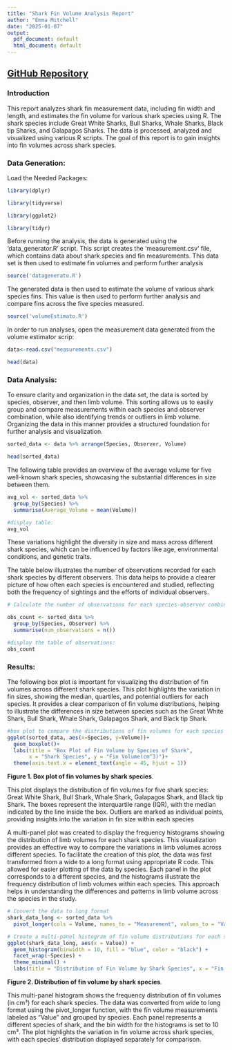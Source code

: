 ```yaml
---
title: "Shark Fin Volume Analysis Report"
author: "Emma Mitchell"
date: "2025-01-07"
output:
  pdf_document: default
  html_document: default
---
```


## [GitHub Repository](https://github.com/emmaamitchyy/biol432)

### Introduction

This report analyzes shark fin measurement data, including fin width and length, and estimates the fin volume for various shark species using R. The shark species include Great White Sharks, Bull Sharks, Whale Sharks, Black tip Sharks, and Galapagos Sharks. The data is processed, analyzed and visualized using various R scripts. The goal of this report is to gain insights into fin volumes across shark species.

### Data Generation:

Load the Needed Packages:

```r
library(dplyr)
```

```r
library(tidyverse)
```

```r
library(ggplot2)
```

```r
library(tidyr)
```

Before running the analysis, the data is generated using the 'data_generator.R' script. This script creates the 'measurement.csv' file, which contains data about shark species and fin measurements. This data set is then used to estimate fin volumes and perform further analysis

```r
source('datagenerato.R')
```

The generated data is then used to estimate the volume of various shark species fins. This value is then used to perform further analysis and compare fins across the five species measured.

```r
source('volumeEstimato.R')
```

In order to run analyses, open the measurement data generated from the volume estimator scrip:

```r
data<-read.csv("measurements.csv")
```

```r
head(data)
```

### Data Analysis:

To ensure clarity and organization in the data set, the data is sorted by species, observer, and then limb volume. This sorting allows us to easily group and compare measurements within each species and observer combination, while also identifying trends or outliers in limb volume. Organizing the data in this manner provides a structured foundation for further analysis and visualization.

```r
sorted_data <- data %>% arrange(Species, Observer, Volume)
```

```r
head(sorted_data)
```

The following table provides an overview of the average volume for five well-known shark species, showcasing the substantial differences in size between them.

```r
avg_vol <- sorted_data %>%
  group_by(Species) %>%
  summarise(Average_Volume = mean(Volume))

#display table: 
avg_vol
```

These variations highlight the diversity in size and mass across different shark species, which can be influenced by factors like age, environmental conditions, and genetic traits.

The table below illustrates the number of observations recorded for each shark species by different observers. This data helps to provide a clearer picture of how often each species is encountered and studied, reflecting both the frequency of sightings and the efforts of individual observers.

```r
# Calculate the number of observations for each species-observer combination: 

obs_count <- sorted_data %>% 
  group_by(Species, Observer) %>%
  summarise(num_observations = n())

#display the table of observations: 
obs_count
```

### Results:

The following box plot is important for visualizing the distribution of fin volumes across different shark species. This plot highlights the variation in fin sizes, showing the median, quartiles, and potential outliers for each species. It provides a clear comparison of fin volume distributions, helping to illustrate the differences in size between species such as the Great White Shark, Bull Shark, Whale Shark, Galapagos Shark, and Black tip Shark.

```r
#box plot to compare the distributions of fin volumes for each species of shark:
ggplot(sorted_data, aes(x=Species, y=Volume))+
  geom_boxplot()+
  labs(title = "Box Plot of Fin Volume by Species of Shark",
       x = "Shark Species", y = "Fin Volume(cm^3)")+
  theme(axis.text.x = element_text(angle = 45, hjust = 1))
```

**Figure 1. Box plot of fin volumes by shark species***.*

This plot displays the distribution of fin volumes for five shark species: Great White Shark, Bull Shark, Whale Shark, Galapagos Shark, and Black tip Shark. The boxes represent the interquartile range (IQR), with the median indicated by the line inside the box. Outliers are marked as individual points, providing insights into the variation in fin size within each species

A multi-panel plot was created to display the frequency histograms showing the distribution of limb volumes for each shark species. This visualization provides an effective way to compare the variations in limb volumes across different species. To facilitate the creation of this plot, the data was first transformed from a wide to a long format using appropriate R code. This allowed for easier plotting of the data by species. Each panel in the plot corresponds to a different species, and the histograms illustrate the frequency distribution of limb volumes within each species. This approach helps in understanding the differences and patterns in limb volume across the species in the study.

```r
# Convert the data to long format
shark_data_long <- sorted_data %>%
  pivot_longer(cols = Volume, names_to = "Measurement", values_to = "Value")

# Create a multi-panel histogram of fin volume distributions for each species
ggplot(shark_data_long, aes(x = Value)) +
  geom_histogram(binwidth = 10, fill = "blue", color = "black") +
  facet_wrap(~Species) +
  theme_minimal() +
  labs(title = "Distribution of Fin Volume by Shark Species", x = "Fin Volume (cm³)", y = "Frequency")
```

**Figure 2. Distribution of fin volume by shark species***.*

This multi-panel histogram shows the frequency distribution of fin volumes (in cm³) for each shark species. The data was converted from wide to long format using the pivot_longer function, with the fin volume measurements labeled as "Value" and grouped by species. Each panel represents a different species of shark, and the bin width for the histograms is set to 10 cm³. The plot highlights the variation in fin volume across shark species, with each species' distribution displayed separately for comparison.
